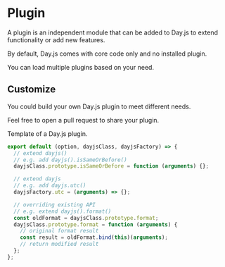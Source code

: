 # Plugin

A plugin is an independent module that can be added to Day.js to extend functionality or add new features.

By default, Day.js comes with core code only and no installed plugin.

You can load multiple plugins based on your need.

## Customize

You could build your own Day.js plugin to meet different needs.

Feel free to open a pull request to share your plugin.

Template of a Day.js plugin.

```javascript
export default (option, dayjsClass, dayjsFactory) => {
  // extend dayjs()
  // e.g. add dayjs().isSameOrBefore()
  dayjsClass.prototype.isSameOrBefore = function (arguments) {};

  // extend dayjs
  // e.g. add dayjs.utc()
  dayjsFactory.utc = (arguments) => {};

  // overriding existing API
  // e.g. extend dayjs().format()
  const oldFormat = dayjsClass.prototype.format;
  dayjsClass.prototype.format = function (arguments) {
    // original format result
    const result = oldFormat.bind(this)(arguments);
    // return modified result
  };
};
```
